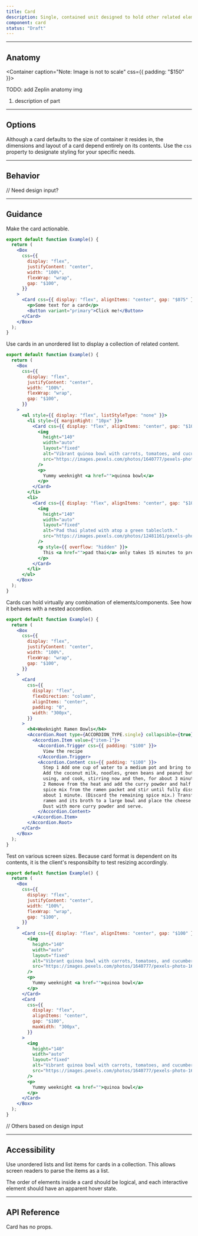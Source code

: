 ```yaml
---
title: Card
description: Single, contained unit designed to hold other related elements and/or components.
component: card
status: "Draft"
---
```


---

## Anatomy

<Container caption="Note: Image is not to scale" css={{ padding: "$150" }}>
  <p>TODO: add Zeplin anatomy img</p>
</Container>

1. description of part

---

## Options

Although a card defaults to the size of container it resides in, the dimensions and layout of a card depend entirely on its contents. Use the `css` property to designate styling for your specific needs.

---

## Behavior

// Need design input?

---

## Guidance

Make the card actionable.

```jsx withPreview
export default function Example() {
  return (
    <Box
      css={{
        display: "flex",
        justifyContent: "center",
        width: "100%",
        flexWrap: "wrap",
        gap: "$100",
      }}
    >
      <Card css={{ display: "flex", alignItems: "center", gap: "$075" }}>
        <p>Some text for a card</p>
        <Button variant="primary">Click me!</Button>
      </Card>
    </Box>
  );
}
```

Use cards in an unordered list to display a collection of related content.

```jsx withPreview
export default function Example() {
  return (
    <Box
      css={{
        display: "flex",
        justifyContent: "center",
        width: "100%",
        flexWrap: "wrap",
        gap: "$100",
      }}
    >
      <ul style={{ display: "flex", listStyleType: "none" }}>
        <li style={{ marginRight: "10px" }}>
          <Card css={{ display: "flex", alignItems: "center", gap: "$100" }}>
            <img
              height="140"
              width="auto"
              layout="fixed"
              alt="Vibrant quinoa bowl with carrots, tomatoes, and cucumbers."
              src="https://images.pexels.com/photos/1640777/pexels-photo-1640777.jpeg"
            />
            <p>
              Yummy weeknight <a href="">quinoa bowl</a>
            </p>
          </Card>
        </li>
        <li>
          <Card css={{ display: "flex", alignItems: "center", gap: "$100" }}>
            <img
              height="140"
              width="auto"
              layout="fixed"
              alt="Pad thai plated with atop a green tablecloth."
              src="https://images.pexels.com/photos/12481161/pexels-photo-12481161.jpeg?auto=compress&cs=tinysrgb&w=1260&h=750&dpr=2"
            />
            <p style={{ overflow: "hidden" }}>
              This <a href="">pad thai</a> only takes 15 minutes to prepare!
            </p>
          </Card>
        </li>
      </ul>
    </Box>
  );
}
```

Cards can hold virtually any combination of elements/components. See how it behaves with a nested accordion.

```jsx withPreview
export default function Example() {
  return (
    <Box
      css={{
        display: "flex",
        justifyContent: "center",
        width: "100%",
        flexWrap: "wrap",
        gap: "$100",
      }}
    >
      <Card
        css={{
          display: "flex",
          flexDirection: "column",
          alignItems: "center",
          padding: "0",
          width: "300px",
        }}
      >
        <h4>Weeknight Ramen Bowls</h4>
        <Accordion.Root type={ACCORDION_TYPE.single} collapsible={true}>
          <Accordion.Item value={"item-1"}>
            <Accordion.Trigger css={{ padding: "$100" }}>
              View the recipe
            </Accordion.Trigger>
            <Accordion.Content css={{ padding: "$100" }}>
              Step 1 Add one cup of water to a medium pot and bring to a boil.
              Add the coconut milk, noodles, green beans and peanut butter, if
              using, and cook, stirring now and then, for about 3 minutes. Step
              2 Remove from the heat and add the curry powder and half of the
              spice mix from the ramen packet and stir until fully dissolved,
              about 1 minute. (Discard the remaining spice mix.) Transfer the
              ramen and its broth to a large bowl and place the cheese on top.
              Dust with more curry powder and serve.
            </Accordion.Content>
          </Accordion.Item>
        </Accordion.Root>
      </Card>
    </Box>
  );
}
```

Test on various screen sizes. Because card format is dependent on its contents, it is the client's responsibilty to test resizing accordingly.

```jsx withPreview
export default function Example() {
  return (
    <Box
      css={{
        display: "flex",
        justifyContent: "center",
        width: "100%",
        flexWrap: "wrap",
        gap: "$100",
      }}
    >
      <Card css={{ display: "flex", alignItems: "center", gap: "$100" }}>
        <img
          height="140"
          width="auto"
          layout="fixed"
          alt="Vibrant quinoa bowl with carrots, tomatoes, and cucumbers"
          src="https://images.pexels.com/photos/1640777/pexels-photo-1640777.jpeg"
        />
        <p>
          Yummy weeknight <a href="">quinoa bowl</a>
        </p>
      </Card>
      <Card
        css={{
          display: "flex",
          alignItems: "center",
          gap: "$100",
          maxWidth: "300px",
        }}
      >
        <img
          height="140"
          width="auto"
          layout="fixed"
          alt="Vibrant quinoa bowl with carrots, tomatoes, and cucumbers"
          src="https://images.pexels.com/photos/1640777/pexels-photo-1640777.jpeg"
        />
        <p>
          Yummy weeknight <a href="">quinoa bowl</a>
        </p>
      </Card>
    </Box>
  );
}
```

// Others based on design input

---

## Accessibility

Use unordered lists and list items for cards in a collection. This allows screen readers to parse the items as a list.

The order of elements inside a card should be logical, and each interactive element should have an apparent hover state.

---

## API Reference

Card has no props.

```

```

